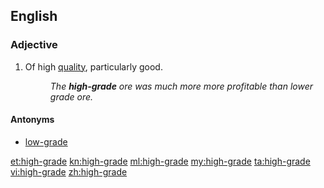 ==English==

===Adjective===
{{en-adj|-}}

# Of high [[quality]], particularly good.
#: ''The '''high-grade''' ore was much more more profitable than lower grade ore.''

====Antonyms====
* [[low-grade]]

[[et:high-grade]]
[[kn:high-grade]]
[[ml:high-grade]]
[[my:high-grade]]
[[ta:high-grade]]
[[vi:high-grade]]
[[zh:high-grade]]